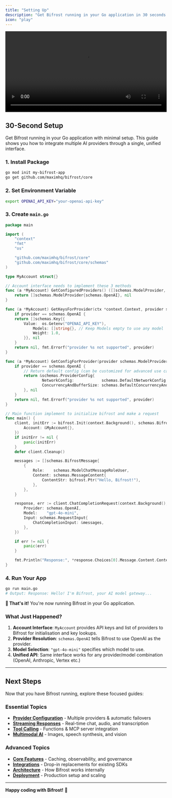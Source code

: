 ```yaml
---
title: "Setting Up"
description: "Get Bifrost running in your Go application in 30 seconds with minimal setup and direct code integration."
icon: "play"
---
```


<video width="100%" controls>
  <source src="../../media/package-demo.mp4" type="video/mp4" />
  Your browser does not support the video tag.
</video>


## 30-Second Setup

Get Bifrost running in your Go application with minimal setup. This guide shows you how to integrate multiple AI providers through a single, unified interface.

### 1. Install Package

```bash
go mod init my-bifrost-app
go get github.com/maximhq/bifrost/core
```

### 2. Set Environment Variable

```bash
export OPENAI_API_KEY="your-openai-api-key"
```

### 3. Create `main.go`

```go
package main

import (
    "context"
    "fmt"
    "os"

    "github.com/maximhq/bifrost/core"
    "github.com/maximhq/bifrost/core/schemas"
)

type MyAccount struct{}

// Account interface needs to implement these 3 methods
func (a *MyAccount) GetConfiguredProviders() ([]schemas.ModelProvider, error) {
    return []schemas.ModelProvider{schemas.OpenAI}, nil
}

func (a *MyAccount) GetKeysForProvider(ctx *context.Context, provider schemas.ModelProvider) ([]schemas.Key, error) {
    if provider == schemas.OpenAI {
    return []schemas.Key{{
        Value:  os.Getenv("OPENAI_API_KEY"),
            Models: []string{}, // Keep Models empty to use any model
            Weight: 1.0,
        }}, nil
    }
    return nil, fmt.Errorf("provider %s not supported", provider)
}

func (a *MyAccount) GetConfigForProvider(provider schemas.ModelProvider) (*schemas.ProviderConfig, error) {
    if provider == schemas.OpenAI {
        // Return default config (can be customized for advanced use cases)
        return &schemas.ProviderConfig{
                NetworkConfig:            schemas.DefaultNetworkConfig,
                ConcurrencyAndBufferSize: schemas.DefaultConcurrencyAndBufferSize,
        }, nil
    }
    return nil, fmt.Errorf("provider %s not supported", provider)
}

// Main function implement to initialize bifrost and make a request
func main() {
	client, initErr := bifrost.Init(context.Background(), schemas.BifrostConfig{
		Account: &MyAccount{},
	})
	if initErr != nil {
		panic(initErr)
	}
	defer client.Cleanup()

	messages := []schemas.BifrostMessage{
		{
            Role:    schemas.ModelChatMessageRoleUser,
            Content: schemas.MessageContent{
                ContentStr: bifrost.Ptr("Hello, Bifrost!"),
            },
        },
	}

	response, err := client.ChatCompletionRequest(context.Background(), &schemas.BifrostRequest{
		Provider: schemas.OpenAI,
		Model:    "gpt-4o-mini",
		Input: schemas.RequestInput{
			ChatCompletionInput: &messages,
		},
	})

	if err != nil {
		panic(err)
	}

    fmt.Println("Response:", *response.Choices[0].Message.Content.ContentStr)
}
```

### 4. Run Your App

```bash
go run main.go
# Output: Response: Hello! I'm Bifrost, your AI model gateway...
```

**🎉 That's it!** You're now running Bifrost in your Go application.

### What Just Happened?

1. **Account Interface**: `MyAccount` provides API keys and list of providers to Bifrost for initialisation and key lookups.
2. **Provider Resolution**: `schemas.OpenAI` tells Bifrost to use OpenAI as the provider.
3. **Model Selection**: `"gpt-4o-mini"` specifies which model to use.
4. **Unified API**: Same interface works for any provider/model combination (OpenAI, Anthropic, Vertex etc.)

---

## Next Steps

Now that you have Bifrost running, explore these focused guides:

### Essential Topics

- **[Provider Configuration](./provider-configuration)** - Multiple providers & automatic failovers
- **[Streaming Responses](./streaming)** - Real-time chat, audio, and transcription
- **[Tool Calling](./tool-calling)** - Functions & MCP server integration  
- **[Multimodal AI](./multimodal)** - Images, speech synthesis, and vision

### Advanced Topics

- **[Core Features](../../features/)** - Caching, observability, and governance
- **[Integrations](../../integrations/)** - Drop-in replacements for existing SDKs
- **[Architecture](../../architecture/)** - How Bifrost works internally
- **[Deployment](../../deployment/)** - Production setup and scaling

---

**Happy coding with Bifrost!** 🚀
